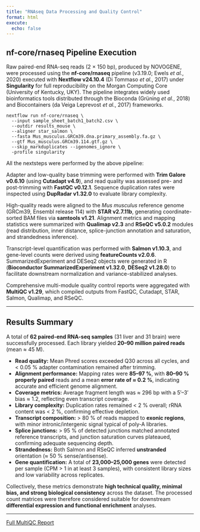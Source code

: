```yaml
---
title: "RNAseq Data Processing and Quality Control"
format: html
execute: 
  echo: false
---
```


## nf-core/rnaseq Pipeline Execution

Raw paired-end RNA-seq reads (2 × 150 bp), produced by NOVOGENE, were processed using the **nf-core/rnaseq** pipeline (v3.19.0; Ewels *et al.*, 2020) executed with **Nextflow v24.10.4** (Di Tommaso *et al.*, 2017) under **Singularity** for full reproducibility on the Morgan Computing Core (University of Kentucky, UKY). The pipeline integrates widely used bioinformatics tools distributed through the Bioconda (Grüning *et al.*, 2018) and Biocontainers (da Veiga Leprevost *et al.*, 2017) frameworks.

```
nextflow run nf-core/rnaseq \
  --input sample_sheet_batch1_batch2.csv \
  --outdir results_mouse \
  --aligner star_salmon \
  --fasta Mus_musculus.GRCm39.dna.primary_assembly.fa.gz \
  --gtf Mus_musculus.GRCm39.114.gtf.gz \
  --skip_markduplicates --igenomes_ignore \
  -profile singularity
```

All the nextsteps were performed by the above pipeline:

Adapter and low-quality base trimming were performed with **Trim Galore v0.6.10** (using **Cutadapt v4.9**), and read quality was assessed pre- and post-trimming with **FastQC v0.12.1**. Sequence duplication rates were inspected using **DupRadar v1.32.0** to evaluate library complexity.

High-quality reads were aligned to the *Mus musculus* reference genome (GRCm39, Ensembl release 114) with **STAR v2.7.11b**, generating coordinate-sorted BAM files via **samtools v1.21**. Alignment metrics and mapping statistics were summarized with **Qualimap v2.3** and **RSeQC v5.0.2** modules (read distribution, inner distance, splice-junction annotation and saturation, and strandedness inference).

Transcript-level quantification was performed with **Salmon v1.10.3**, and gene-level counts were derived using **featureCounts v2.0.6**. SummarizedExperiment and DESeq2 objects were generated in R (**Bioconductor SummarizedExperiment v1.32.0**, **DESeq2 v1.28.0**) to facilitate downstream normalization and variance-stabilized analyses.

Comprehensive multi-module quality control reports were aggregated with **MultiQC v1.29**, which compiled outputs from FastQC, Cutadapt, STAR, Salmon, Qualimap, and RSeQC. 



---

## Results Summary

A total of **62 paired-end RNA-seq samples** (31 liver and 31 brain) were successfully processed. Each library yielded **20–90 million paired reads** (mean ≈ 45 M).

* **Read quality:** Mean Phred scores exceeded Q30 across all cycles, and < 0.05 % adapter contamination remained after trimming.
* **Alignment performance:** Mapping rates were **85–97 %**, with **80–90 % properly paired** reads and a mean **error rate of ≈ 0.2 %**, indicating accurate and efficient genome alignment.
* **Coverage metrics:** Average fragment length was ≈ 296 bp with a 5′–3′ bias ≈ 1.2, reflecting even transcript coverage.
* **Library complexity:** Duplication rates remained < 2 % overall; rRNA content was < 2 %, confirming effective depletion.
* **Transcript composition:** > 80 % of reads mapped to **exonic regions**, with minor intronic/intergenic signal typical of poly-A libraries.
* **Splice junctions:** > 95 % of detected junctions matched annotated reference transcripts, and junction saturation curves plateaued, confirming adequate sequencing depth.
* **Strandedness:** Both Salmon and RSeQC inferred **unstranded** orientation (≈ 50 % sense/antisense).
* **Gene quantification:** A total of **23,000–25,000 genes** were detected per sample (CPM > 1 in at least 3 samples), with consistent library sizes and low variability across replicates.


Collectively, these metrics demonstrate **high technical quality, minimal bias, and strong biological consistency** across the dataset. The processed count matrices were therefore considered suitable for downstream **differential expression and functional enrichment** analyses.

---

[Full MultiQC Report](data//multiqc_report.html){target="_blank" rel="noopener noreferrer"}